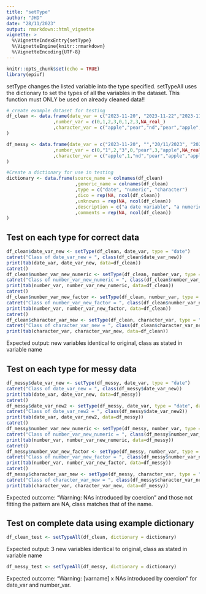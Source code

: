 ```yaml
---
title: "setType"
author: "JHD"
date: "28/11/2023"
output: rmarkdown::html_vignette
vignette: >
  %\VignetteIndexEntry{setType}
  %\VignetteEngine{knitr::rmarkdown}
  %\VignetteEncoding{UTF-8}
---
```



```r
knitr::opts_chunk$set(echo = TRUE)
library(epiuf)

```

setType changes the listed variable into the type specified.
setTypeAll uses the dictionary to set the types of all the variables in the dataset. This function must ONLY be used on already cleaned data!!

```r

# create example dataset for testing
df_clean <- data.frame(date_var = c("2023-11-20", "2023-11-22","2023-11-20", "2023-11-22", "2023-11-20", "2023-11-22", "2023-11-20", "2023-11-22", NA_character_)
                 ,number_var = c(0,1,2,3,0,1,2,3,NA_real_)
                 ,character_var = c("apple","pear","nd","pear","apple","apple","","pear",NA_character_)
)

df_messy <- data.frame(date_var = c("2023-11-20", "","20/11/2023", "2023-11-22", "2023-11-20", "2023-11-22", "2023-11-20", "2023-11-22", NA_character_)
                 ,number_var = c(0,"1",2,"3",0,"pear",3,"apple",NA_real_)
                 ,character_var = c("apple",1,"nd","pear","apple","apple","","pear",NA_character_)
)

#Create a dictionary for use in testing
dictionary <- data.frame(source_name = colnames(df_clean)
                         ,generic_name = colnames(df_clean)
                         ,type = c("date", "numeric", "character")
                         ,dico = rep(NA, ncol(df_clean))
                         ,unknowns = rep(NA, ncol(df_clean))
                         ,description = c("a date variable", "a numeric variable", "a character variable")
                         ,comments = rep(NA, ncol(df_clean))
)
```


## Test on each type for correct data
```r
df_clean$date_var_new <- setType(df_clean, date_var, type = "date")
catret("Class of date_var_new = ", class(df_clean$date_var_new))
print(tab(date_var, date_var_new, data=df_clean))
catret()
df_clean$number_var_new_numeric <- setType(df_clean, number_var, type = "numeric")
catret("Class of number_var_new_numeric = ", class(df_clean$number_var_new_numeric))
print(tab(number_var, number_var_new_numeric, data=df_clean))
catret()
df_clean$number_var_new_factor <- setType(df_clean, number_var, type = "factor")
catret("Class of number_var_new_factor = ", class(df_clean$number_var_new_factor))
print(tab(number_var, number_var_new_factor, data=df_clean))
catret()
df_clean$character_var_new <- setType(df_clean, character_var, type = "character")
catret("Class of character_var_new = ", class(df_clean$character_var_new))
print(tab(character_var, character_var_new, data=df_clean))

``` 

Expected output: new variables identical to original, class as stated in variable name


## Test on each type for messy data
```r
df_messy$date_var_new <- setType(df_messy, date_var, type = "date")
catret("Class of date_var_new = ", class(df_messy$date_var_new))
print(tab(date_var, date_var_new, data=df_messy))
catret()
df_messy$date_var_new2 <- setType(df_messy, date_var, type = "date", dateformat = "%Y/%m/%d")
catret("Class of date_var_new2 = ", class(df_messy$date_var_new2))
print(tab(date_var, date_var_new2, data=df_messy))
catret()
df_messy$number_var_new_numeric <- setType(df_messy, number_var, type = "numeric")
catret("Class of number_var_new_numeric = ", class(df_messy$number_var_new_numeric))
print(tab(number_var, number_var_new_numeric, data=df_messy))
catret()
df_messy$number_var_new_factor <- setType(df_messy, number_var, type = "factor")
catret("Class of number_var_new_factor = ", class(df_messy$number_var_new_factor))
print(tab(number_var, number_var_new_factor, data=df_messy))
catret()
df_messy$character_var_new <- setType(df_messy, character_var, type = "character")
catret("Class of character_var_new = ", class(df_messy$character_var_new))
print(tab(character_var, character_var_new, data=df_messy))

``` 
Expected outcome: "Warning: NAs introduced by coercion" and those not fitting the pattern are NA, class matches that of the name.

## Test on complete data using example dictionary
```r
df_clean_test <- setTypeAll(df_clean, dictionary = dictionary)
```
Expected output: 3 new variables identical to original, class as stated in variable name

```r
df_messy_test <- setTypeAll(df_messy, dictionary = dictionary)

```
Expected outcome: "Warning: [varname] x NAs introduced by coercion" for date_var and number_var.
